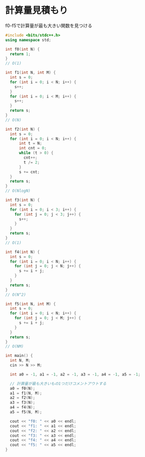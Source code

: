 # 計算量見積もり
f0-f5で計算量が最も大きい関数を見つける

```cpp showLineNumbers filename=""
#include <bits/stdc++.h>
using namespace std;

int f0(int N) {
  return 1;
}
// O(1)

int f1(int N, int M) {
  int s = 0;
  for (int i = 0; i < N; i++) {
    s++;
  }
  for (int i = 0; i < M; i++) {
    s++;
  }
  return s;
}
// O(N)

int f2(int N) {
  int s = 0;
  for (int i = 0; i < N; i++) {
      int t = N;
      int cnt = 0;
      while (t > 0) {
        cnt++;
        t /= 2;
      }
      s += cnt;
  }
  return s;
}
// O(NlogN)

int f3(int N) {
  int s = 0;
  for (int i = 0; i < 3; i++) {
    for (int j = 0; j < 3; j++) {
      s++;
    }
  }
  return s;
}
// O(1)

int f4(int N) {
  int s = 0;
  for (int i = 0; i < N; i++) {
    for (int j = 0; j < N; j++) {
      s += i + j;
    }
  }
  return s;
}
// O(N^2)

int f5(int N, int M) {
  int s = 0;
  for (int i = 0; i < N; i++) {
    for (int j = 0; j < M; j++) {
      s += i + j;
    }
  }
  return s;
}
// O(NM)

int main() {
  int N, M;
  cin >> N >> M;

  int a0 = -1, a1 = -1, a2 = -1, a3 = -1, a4 = -1, a5 = -1;

  // 計算量が最も大きいもの1つだけコメントアウトする
  a0 = f0(N);
  a1 = f1(N, M);
  a2 = f2(N);
  a3 = f3(N);
  a4 = f4(N);
  a5 = f5(N, M);

  cout << "f0: " << a0 << endl;
  cout << "f1: " << a1 << endl;
  cout << "f2: " << a2 << endl;
  cout << "f3: " << a3 << endl;
  cout << "f4: " << a4 << endl;
  cout << "f5: " << a5 << endl;
}

```